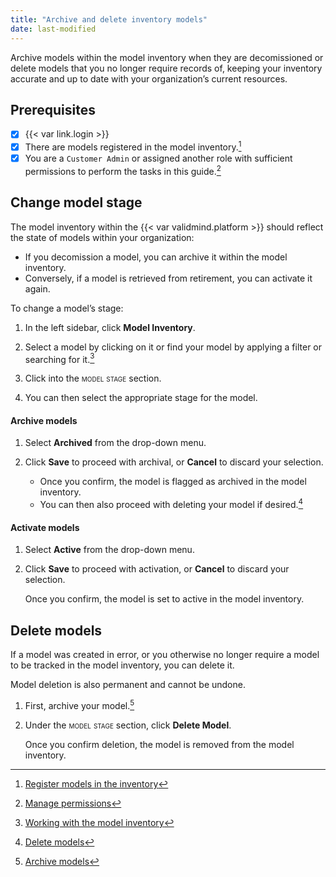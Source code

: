 ```yaml
---
title: "Archive and delete inventory models"
date: last-modified
---
```


Archive models within the model inventory when they are decomissioned or delete models that you no longer require records of, keeping your inventory accurate and up to date with your organization's current resources.

::: {.prereq}

## Prerequisites

- [x] {{< var link.login >}}
- [x] There are models registered in the model inventory.[^1]
- [x] You are a `Customer Admin` or assigned another role with sufficient permissions to perform the tasks in this guide.[^2]

:::

## Change model stage

The model inventory within the {{< var validmind.platform >}} should reflect the state of models within your organization: 

- If you decomission a model, you can archive it within the model inventory. 
- Conversely, if a model is retrieved from retirement, you can activate it again.

To change a model's stage:

1. In the left sidebar, click **Model Inventory**. 

2. Select a model by clicking on it or find your model by applying a filter or searching for it.[^3]

3. Click into the [model stage]{.smallcaps} section.

4. You can then select the appropriate stage for the model.

#### Archive models

1. Select **Archived** from the drop-down menu.

2. Click **Save** to proceed with archival, or **Cancel** to discard your selection.

    - Once you confirm, the model is flagged as archived in the model inventory.
    - You can then also proceed with deleting your model if desired.[^4]

#### Activate models

1. Select **Active** from the drop-down menu.

2. Click **Save** to proceed with activation, or **Cancel** to discard your selection.

    Once you confirm, the model is set to active in the model inventory. 

## Delete models

If a model was created in error, or you otherwise no longer require a model to be tracked in the model inventory, you can delete it.

::: {.callout-important title="Models must be inactive and archived before they can be deleted."}
Model deletion is also permanent and cannot be undone.
:::

1. First, archive your model.[^5]

2. Under the [model stage]{.smallcaps} section, click **Delete Model**.

    Once you confirm deletion, the model is removed from the model inventory.


<!-- FOOTNOTES -->

[^1]: [Register models in the inventory](register-models-in-inventory.qmd)

[^2]: [Manage permissions](/guide/configuration/manage-permissions.qmd)

[^3]: [Working with the model inventory](/guide/model-inventory/working-with-model-inventory.qmd#search-filter-and-sort-models)

[^4]: [Delete models](#delete-models)

[^5]: [Archive models](#archive-models)